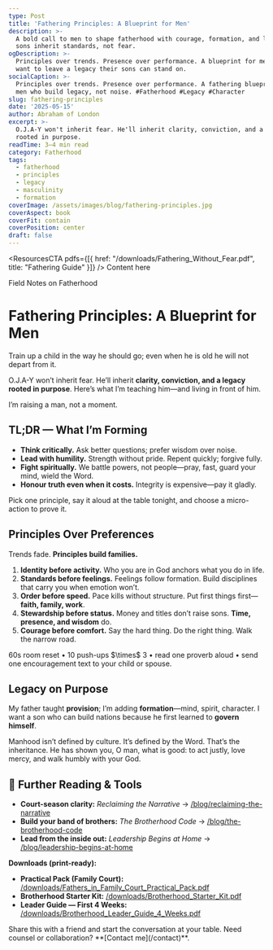 ```yaml
---
type: Post
title: 'Fathering Principles: A Blueprint for Men'
description: >-
  A bold call to men to shape fatherhood with courage, formation, and legacy—so
  sons inherit standards, not fear.
ogDescription: >-
  Principles over trends. Presence over performance. A blueprint for men who
  want to leave a legacy their sons can stand on.
socialCaption: >-
  Principles over trends. Presence over performance. A fathering blueprint for
  men who build legacy, not noise. #Fatherhood #Legacy #Character
slug: fathering-principles
date: '2025-05-15'
author: Abraham of London
excerpt: >-
  O.J.A-Y won't inherit fear. He'll inherit clarity, conviction, and a legacy
  rooted in purpose.
readTime: 3–4 min read
category: Fatherhood
tags:
  - fatherhood
  - principles
  - legacy
  - masculinity
  - formation
coverImage: /assets/images/blog/fathering-principles.jpg
coverAspect: book
coverFit: contain
coverPosition: center
draft: false
---
```


<ResourcesCTA pdfs={[{ href: "/downloads/Fathering_Without_Fear.pdf", title: "Fathering Guide" }]} />
<BrandFrame title="Legacy Tips" subtitle="Key Advice">
  Content here
</BrandFrame>

<HeroEyebrow>Field Notes on Fatherhood</HeroEyebrow>

# Fathering Principles: A Blueprint for Men

<Verse cite="Proverbs 22:6">
  Train up a child in the way he should go; even when he is old he will not depart from it.
</Verse>

O.J.A-Y won’t inherit fear. He’ll inherit **clarity, conviction, and a legacy rooted in purpose**.
Here’s what I’m teaching him—and living in front of him.

<PullLine>
  I’m raising a man, not a moment.
</PullLine>

<Rule />

## TL;DR — What I’m Forming
- **Think critically.** Ask better questions; prefer wisdom over noise.
- **Lead with humility.** Strength without pride. Repent quickly; forgive fully.
- **Fight spiritually.** We battle powers, not people—pray, fast, guard your mind, wield the Word.
- **Honour truth even when it costs.** Integrity is expensive—pay it gladly.

<Callout tone="key" title="One move today">
  Pick one principle, say it aloud at the table tonight, and choose a micro-action to prove it.
</Callout>

<Rule />

## Principles Over Preferences

Trends fade. **Principles build families.**

1. **Identity before activity.** Who you are in God anchors what you do in life.
2. **Standards before feelings.** Feelings follow formation. Build disciplines that carry you when emotion won’t.
3. **Order before speed.** Pace kills without structure. Put first things first—**faith, family, work**.
4. **Stewardship before status.** Money and titles don’t raise sons. **Time, presence, and wisdom** do.
5. **Courage before comfort.** Say the hard thing. Do the right thing. Walk the narrow road.

<Note tone="info" title="Daily micro-rule (8 minutes)">
  60s room reset • 10 push-ups $\times$ 3 • read one proverb aloud • send one encouragement text to your child or spouse.
</Note>

<Rule />

## Legacy on Purpose

My father taught **provision**; I’m adding **formation**—mind, spirit, character.
I want a son who can build nations because he first learned to **govern himself**.

<PullLine>
  Manhood isn’t defined by culture. It’s defined by the Word. That’s the inheritance.
</PullLine>

<Verse cite="Micah 6:8">
  He has shown you, O man, what is good: to act justly, love mercy, and walk humbly with your God.
</Verse>

<Rule />

## 🔗 Further Reading & Tools

- **Court-season clarity:** *Reclaiming the Narrative* → [/blog/reclaiming-the-narrative](/blog/reclaiming-the-narrative)
- **Build your band of brothers:** *The Brotherhood Code* → [/blog/the-brotherhood-code](/blog/the-brotherhood-code)
- **Lead from the inside out:** *Leadership Begins at Home* → [/blog/leadership-begins-at-home](/blog/leadership-begins-at-home)

**Downloads (print-ready):**
- **Practical Pack (Family Court):** [/downloads/Fathers_in_Family_Court_Practical_Pack.pdf](/downloads/Fathers_in_Family_Court_Practical_Pack.pdf)
- **Brotherhood Starter Kit:** [/downloads/Brotherhood_Starter_Kit.pdf](/downloads/Brotherhood_Starter_Kit.pdf)
- **Leader Guide — First 4 Weeks:** [/downloads/Brotherhood_Leader_Guide_4_Weeks.pdf](/downloads/Brotherhood_Leader_Guide_4_Weeks.pdf)

<Rule />

<Note tone="key" title="Build with Us">
  Share this with a friend and start the conversation at your table.
  Need counsel or collaboration? **[Contact me](/contact)**.
</Note>

<ShareRow
  text="Fathering principles for men who want to leave a legacy their sons can stand on—identity, order, courage, presence."
  hashtags="Fatherhood,Legacy,Character"
/>